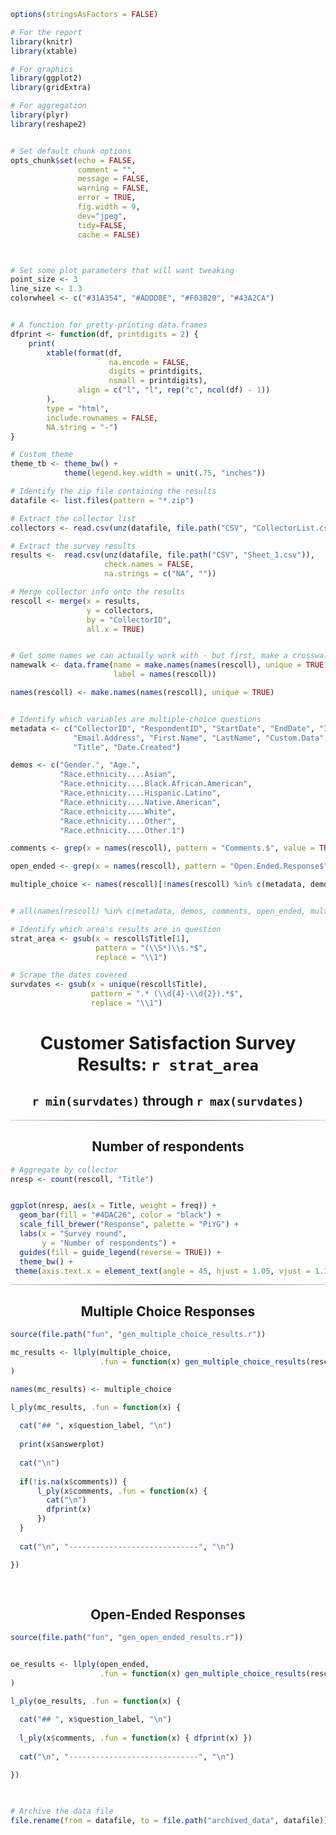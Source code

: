 
<style type="text/css">

body {
  padding-bottom: 20%;
}

table {
  margin-left: auto;
  margin-right: auto;
  border: 1px solid #808080;
  border-collapse: collapse;
  width:70%;
}

th {
  background-color: #4DAC26;
  color: #FFFFFF;
  border: 1px solid #808080;
  padding-right: 20px;
  padding-left: 20px;
}

td {
  border: 1px solid #808080;
  padding-right: 20px;
  padding-left: 20px;
}

h1, h2, h3, p {
  text-align: center
}

img {
  margin-left: auto;
  margin-right: auto;
}

hr {
  border: 0;
  height: 1px;
  background: #333;
  background-image: -webkit-linear-gradient(left, #ccc, #333, #ccc); 
  background-image:    -moz-linear-gradient(left, #ccc, #333, #ccc); 
  background-image:     -ms-linear-gradient(left, #ccc, #333, #ccc); 
  background-image:      -o-linear-gradient(left, #ccc, #333, #ccc); 
}

</style>

```r


options(stringsAsFactors = FALSE)

# For the report
library(knitr)
library(xtable)

# For graphics
library(ggplot2)
library(gridExtra)

# For aggregation
library(plyr)
library(reshape2)


# Set default chunk options
opts_chunk$set(echo = FALSE,
               comment = "",
               message = FALSE,
               warning = FALSE,
               error = TRUE,
               fig.width = 9,
               dev="jpeg",
               tidy=FALSE,
               cache = FALSE)



# Set some plot parameters that will want tweaking
point_size <- 3
line_size <- 1.3
colorwheel <- c("#31A354", "#ADDD8E", "#F03B20", "#43A2CA")


# A function for pretty-printing data.frames
dfprint <- function(df, printdigits = 2) {
    print(
        xtable(format(df, 
                      na.encode = FALSE, 
                      digits = printdigits, 
                      nsmall = printdigits), 
               align = c("l", "l", rep("c", ncol(df) - 1))
        ),
        type = "html",
        include.rownames = FALSE,
        NA.string = "-")
}

# Custom theme
theme_tb <- theme_bw() +
            theme(legend.key.width = unit(.75, "inches"))


```



```r

# Identify the zip file containing the results
datafile <- list.files(pattern = "*.zip")

# Extract the collector list
collectors <- read.csv(unz(datafile, file.path("CSV", "CollectorList.csv")))

# Extract the survey results
results <-  read.csv(unz(datafile, file.path("CSV", "Sheet_1.csv")),
                     check.names = FALSE,
                     na.strings = c("NA", ""))

# Merge collector info onto the results
rescoll <- merge(x = results,
                 y = collectors,
                 by = "CollectorID",
                 all.x = TRUE)


# Get some names we can actually work with - but first, make a crosswalk
namewalk <- data.frame(name = make.names(names(rescoll), unique = TRUE),
                       label = names(rescoll))

names(rescoll) <- make.names(names(rescoll), unique = TRUE)


# Identify which variables are multiple-choice questions
metadata <- c("CollectorID", "RespondentID", "StartDate", "EndDate", "IP.Address",
              "Email.Address", "First.Name", "LastName", "Custom.Data",
              "Title", "Date.Created")

demos <- c("Gender.", "Age.",
           "Race.ethnicity....Asian",
           "Race.ethnicity....Black.African.American",
           "Race.ethnicity....Hispanic.Latino",
           "Race.ethnicity....Native.American",
           "Race.ethnicity....White",
           "Race.ethnicity....Other",
           "Race.ethnicity....Other.1")

comments <- grep(x = names(rescoll), pattern = "Comments.$", value = TRUE)

open_ended <- grep(x = names(rescoll), pattern = "Open.Ended.Response$", value = TRUE)

multiple_choice <- names(rescoll)[!names(rescoll) %in% c(metadata, demos, comments, open_ended)]


# all(names(rescoll) %in% c(metadata, demos, comments, open_ended, multiple_choice))

# Identify which area's results are in question
strat_area <- gsub(x = rescoll$Title[1],
                   pattern = "(\\S*)\\s.*$",
                   replace = "\\1")

# Scrape the dates covered
survdates <- gsub(x = unique(rescoll$Title), 
                  pattern = ".* (\\d{4}-\\d{2}).*$",
                  replace = "\\1")


```


# Customer Satisfaction Survey Results: `r strat_area`
## `r min(survdates)` through `r max(survdates)`

-----------------------------------------------

## Number of respondents
```r

# Aggregate by collector
nresp <- count(rescoll, "Title")


ggplot(nresp, aes(x = Title, weight = freq)) +
  geom_bar(fill = "#4DAC26", color = "black") +
  scale_fill_brewer("Response", palette = "PiYG") +
  labs(x = "Survey round",
       y = "Number of respondents") +
  guides(fill = guide_legend(reverse = TRUE)) +
  theme_bw() +
 theme(axis.text.x = element_text(angle = 45, hjust = 1.05, vjust = 1.1))

```

-----------------------------------------------

## Multiple Choice Responses

```r

source(file.path("fun", "gen_multiple_choice_results.r"))

mc_results <- llply(multiple_choice,
                    .fun = function(x) gen_multiple_choice_results(rescoll, x, "Title", namewalk)
)

names(mc_results) <- multiple_choice


```


```r


l_ply(mc_results, .fun = function(x) {
  
  cat("## ", x$question_label, "\n")
  
  print(x$answerplot)
  
  cat("\n")
  
  if(!is.na(x$comments)) {
      l_ply(x$comments, .fun = function(x) {
        cat("\n")
        dfprint(x) 
      })
  }
  
  cat("\n", "-----------------------------", "\n")

})
  
  
```



## Open-Ended Responses
```r

source(file.path("fun", "gen_open_ended_results.r"))


oe_results <- llply(open_ended,
                    .fun = function(x) gen_multiple_choice_results(rescoll, x, "Title", namewalk)
)

```



```r


l_ply(oe_results, .fun = function(x) {
  
  cat("## ", x$question_label, "\n")
    
  l_ply(x$comments, .fun = function(x) { dfprint(x) })
  
  cat("\n", "-----------------------------", "\n")

})
  
  
```




```r

# Archive the data file
file.rename(from = datafile, to = file.path("archived_data", datafile))


```
